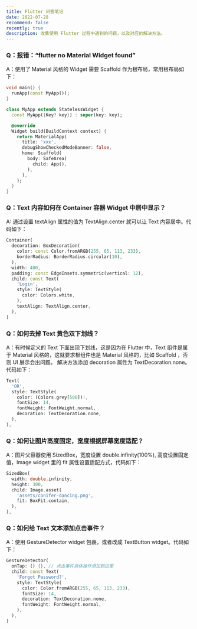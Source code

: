 ```yaml
---
title: Flutter 问答笔记
date: 2022-07-28
recommend: false
recently: true
description: 收集使用 Flutter 过程中遇到的问题，以及对应的解决方法。
---
```


### Q：报错：“flutter no Material Widget found”

A：使用了 Material 风格的 Widget 需要 Scaffold 作为根布局，常用根布局如下：

```dart
void main() {
  runApp(const MyApp());
}

class MyApp extends StatelessWidget {
  const MyApp({Key? key}) : super(key: key);

  @override
  Widget build(BuildContext context) {
    return MaterialApp(
      title: 'xxx',
      debugShowCheckedModeBanner: false,
      home: Scaffold(
        body: SafeArea(
          child: App(),
        ),
      ),
    );
  }
}
```

### Q：Text 内容如何在 Container 容器 Widget 中居中显示？

A: 通过设置 textAlign 属性的值为 TextAlign.center 就可以让 Text 内容居中。代码如下：

```dart
Container(
  decoration: BoxDecoration(
    color: const Color.fromARGB(255, 65, 113, 233),
    borderRadius: BorderRadius.circular(10),
  ),
  width: 400,
  padding: const EdgeInsets.symmetric(vertical: 12),
  child: const Text(
    'Login',
    style: TextStyle(
      color: Colors.white,
    ),
    textAlign: TextAlign.center,
  ),
)
```

### Q：如何去掉 Text 黄色双下划线？

A：有时候定义的 Text 下面出现下划线，这是因为在 Flutter 中，Text 组件是属于 Material 风格的，这就要求根组件也是 Material 风格的，比如 Scaffold ，否则 UI 展示会出问题。
解决方法添加 decoration 属性为 TextDecoration.none。代码如下：

```dart
Text(
  'OR',
  style: TextStyle(
    color: (Colors.grey[500])!,
    fontSize: 14,
    fontWeight: FontWeight.normal,
    decoration: TextDecoration.none,
  ),
),
```

### Q：如何让图片高度固定，宽度根据屏幕宽度适配？

A：图片父容器使用 SizedBox，宽度设置 double.infinity(100%), 高度设置固定值，Image widget 里的 fit 属性设置适配方式，代码如下：

```dart
SizedBox(
  width: double.infinity,
  height: 300,
  child: Image.asset(
    'assets/conifer-dancing.png',
    fit: BoxFit.contain,
  ),
),

```

### Q：如何给 Text 文本添加点击事件？

A：使用 GestureDetector widget 包裹，或者改成 TextButton widget。代码如下：

```dart
GestureDetector(
  onTap: () {}, // 点击事件具体操作添加到这里
  child: const Text(
    'Forgot Password?',
    style: TextStyle(
      color: Color.fromARGB(255, 65, 113, 233),
      fontSize: 14,
      decoration: TextDecoration.none,
      fontWeight: FontWeight.normal,
    ),
  ),
)

```
